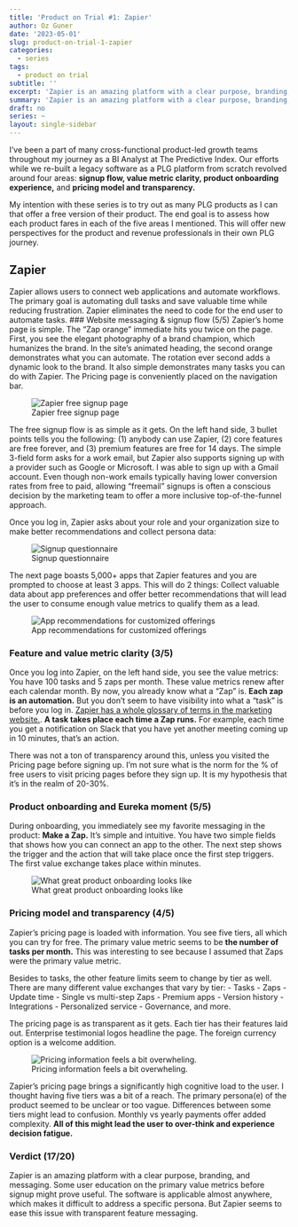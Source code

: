```yaml
---
title: 'Product on Trial #1: Zapier'
author: Oz Guner
date: '2023-05-01'
slug: product-on-trial-1-zapier
categories:
  - series
tags:
  - product on trial
subtitle: ''
excerpt: 'Zapier is an amazing platform with a clear purpose, branding, and messaging. Some user education on the primary value metrics before signup might prove useful.'
summary: 'Zapier is an amazing platform with a clear purpose, branding, and messaging. Some user education on the primary value metrics before signup might prove useful.'
draft: no
series: ~
layout: single-sidebar
---
```

I've been a part of many cross-functional product-led growth teams throughout my journey as a BI Analyst at The Predictive Index. Our efforts while we re-built a legacy software as a PLG platform from scratch revolved around four areas: **signup flow, value metric clarity, product onboarding experience,** and **pricing model and transparency.**

My intention with these series is to try out as many PLG products as I can that offer a free version of their product. The end goal is to assess how each product fares in each of the five areas I mentioned. This will offer new perspectives for the product and revenue professionals in their own PLG journey.

## Zapier
Zapier allows users to connect web applications and automate workflows. The primary goal is automating dull tasks and save valuable time while reducing frustration. Zapier eliminates the  need to code for the end user to automate tasks. 
### Website messaging & signup flow (5/5)
Zapier's home page is simple. The "Zap orange" immediate hits you twice on the page. First, you see the elegant photography of a brand champion, which humanizes the brand. In the site's animated heading, the second orange demonstrates what you can automate. The rotation ever second adds a dynamic look to the brand. It also simple demonstrates many tasks you can do with Zapier. The Pricing page is conveniently placed on the navigation bar.

![Zapier free signup page](zapier1.png) 

The free signup flow is as simple as it gets. On the left hand side, 3 bullet points tells you the following: (1) anybody can use Zapier, (2) core features are free forever, and (3) premium features are free for 14 days. The simple 3-field form asks for a work email, but Zapier also supports signing up with a provider such as Google or Microsoft. I was able to sign up with a Gmail account. Even though non-work emails typically having lower conversion rates from free to paid, allowing "freemail" signups is often a conscious decision by the marketing team to offer a more inclusive top-of-the-funnel approach.

Once you log in, Zapier asks about your role and your organization size to make better recommendations and collect persona data:

![Signup questionnaire](zapier2.png)

The next page boasts 5,000+ apps that Zapier features and you are prompted to choose at least 3 apps. This will do 2 things: Collect valuable data about app preferences and offer better recommendations that will lead the user to consume enough value metrics to qualify them as a lead.

![App recommendations for customized offerings](zapier3.png) 

### Feature and value metric clarity (3/5)
Once you log into Zapier, on the left hand side, you see the value metrics: You have 100 tasks and 5 zaps per month. These value metrics renew after each calendar month. By now, you already know what a "Zap" is. **Each zap is an automation.** But you don't seem to have visibility into what a "task" is before you log in.  [Zapier has a whole glossary of terms in the marketing website.](https://help.zapier.com/hc/en-us/articles/8496181725453-Learn-key-concepts-in-Zapier#task-0-9). **A task takes place each time a Zap runs.** For example, each time you get a notification on Slack that you have yet another meeting coming up in 10 minutes, that's an action. 

There was not a ton of transparency around this, unless you visited the Pricing page before signing up.  I'm not sure what is the norm for the % of free users to visit pricing pages before they sign up. It is my hypothesis that it's in the realm of 20-30%. 
 
### Product onboarding and Eureka moment (5/5)
During onboarding, you immediately see my favorite messaging in the product: **Make a Zap.** It's simple and intuitive. You have two simple fields that shows how you can connect an app to the other. The next step shows the trigger and the action that will take place once the first step triggers. The first value exchange takes place within minutes.

![What great product onboarding looks like](zapier4.png) 

### Pricing model and transparency (4/5)
Zapier's pricing page is loaded with information. You see five tiers, all which you can try for free. The primary value metric seems to be **the number of tasks per month.** This was interesting to see because I assumed that Zaps were the primary value metric. 

Besides to tasks, the other feature limits seem to change by tier as well. There are many different value exchanges that vary by tier:
- Tasks
- Zaps
- Update time
- Single vs multi-step Zaps
- Premium apps
- Version history
- Integrations
- Personalized service
- Governance, and more.

The pricing page is as transparent as it gets. Each tier has their features laid out. Enterprise testimonial logos headline the page. The foreign currency option is a welcome addition. 

![Pricing information feels a bit overwheling.](zapier5.png)


Zapier's pricing page brings a significantly high cognitive load to the user. I thought having five tiers was a bit of a reach. The primary persona(e) of the product seemed to be unclear or too vague. Differences between some tiers might lead to confusion. Monthly vs yearly payments offer added complexity. **All of this might lead the user to over-think and experience decision fatigue.**

### Verdict (17/20) 
Zapier is an amazing platform with a clear purpose, branding, and messaging. Some user education on the primary value metrics before signup might prove useful. The software is applicable almost anywhere, which makes it difficult to address a specific persona. But Zapier seems to ease this issue with transparent feature messaging.
